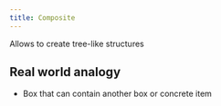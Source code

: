 ```yaml
---
title: Composite
---
```


Allows to create tree-like structures

## Real world analogy
- Box that can contain another box or concrete item